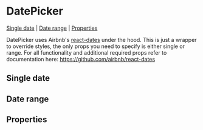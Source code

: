 
# DatePicker

[Single date](#single-date) | [Date range](#date-range) | [Properties](#properties)

DatePicker uses Airbnb's [react-dates](https://github.com/airbnb/react-dates) under the hood. This is just a wrapper to override styles, the only props you need to specify is either single or range. For all functionality and additional required props refer to documentation here: <https://github.com/airbnb/react-dates>

## Single date

<Preview height="400px">
  <Story id="components-datepicker--single-date" />
</Preview>

## Date range

<Preview height="400px">
  <Story id="components-datepicker--date-range" />
</Preview>

## Properties

<Props of={DatePicker} />
